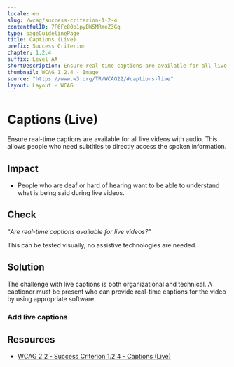 ```yaml
---
locale: en
slug: /wcag/success-criterion-1-2-4
contentfulID: 7F6Fe80p1pyBW5MRmeZ3Gq
type: pageGuidelinePage
title: Captions (Live)
prefix: Success Criterion
chapter: 1.2.4
suffix: Level AA
shortDescription: Ensure real-time captions are available for all live videos with audio.
thumbnail: WCAG 1.2.4 - Image
source: "https://www.w3.org/TR/WCAG22/#captions-live"
layout: Layout - WCAG
---
```


# Captions (Live)

Ensure real-time captions are available for all live videos with audio. This allows people who need subtitles to directly access the spoken information.

## Impact

- People who are deaf or hard of hearing want to be able to understand what is being said during live videos.

## Check

“*Are real-time captions available for live videos?”*

This can be tested visually, no assistive technologies are needed.

## Solution

The challenge with live captions is both organizational and technical. A captioner must be present who can provide real-time captions for the video by using appropriate software.

### Add live captions

<CodeSample id="media-captions-live" locale="en"/>

## Resources

- [WCAG 2.2 - Success Criterion 1.2.4 - Captions (Live)](https://www.w3.org/TR/WCAG22/#captions-live)